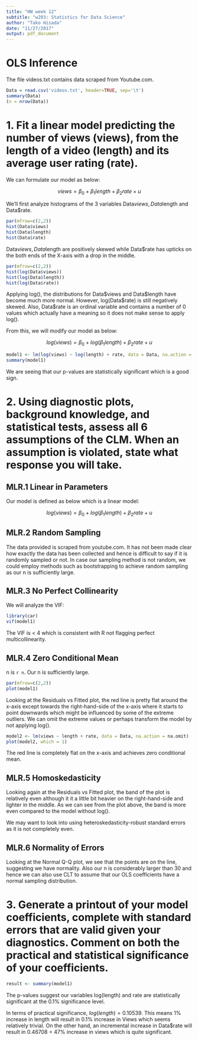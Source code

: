 ```yaml
---
title: "HW week 12"
subtitle: "w203: Statistics for Data Science"
author: "Tako Hisada"
date: "11/27/2017"
output: pdf_document
---
```


# OLS Inference

The file videos.txt contains data scraped from Youtube.com.

```r
Data = read.csv('videos.txt', header=TRUE, sep='\t')
summary(Data)
(n = nrow(Data))
```

# 1. Fit a linear model predicting the number of views (views), from the length of a video (length) and its average user rating (rate).

We can formulate our model as below:

$$views = \beta_0 + \beta_1length + \beta_2rate + u$$

We'll first analyze histograms of the 3 variables Data$views, Data$length and Data$rate.

```r
par(mfrow=c(2,2))
hist(Data$views)
hist(Data$length)
hist(Data$rate)
```

Data$views, Data$length are positively skewed while Data$rate has upticks on the both ends of the X-axis with a drop in the middle.

```r
par(mfrow=c(2,2))
hist(log(Data$views))
hist(log(Data$length))
hist(log(Data$rate))
```

Applying log(), the distributions for Data\$views and Data\$length have become much more normal. However, log(Data\$rate) is still negatively skewed. Also, Data\$rate is an ordinal variable and contains a number of 0 values which actually have a meaning so it does not make sense to apply log().

From this, we will modify our model as below:

$$log(views) = \beta_0 + log(\beta_1length) + \beta_2rate + u$$

```r
model1 <- lm(log(views) ~ log(length) + rate, data = Data, na.action = na.omit)
summary(model1)
```

We are seeing that our p-values are statistically significant which is a good sign.

# 2. Using diagnostic plots, background knowledge, and statistical tests, assess all 6 assumptions of the CLM.  When an assumption is violated, state what response you will take.

## MLR.1 Linear in Parameters

Our model is defined as below which is a linear model:

$$log(views) = \beta_0 + log(\beta_1length) + \beta_2rate + u$$

## MLR.2 Random Sampling

The data provided is scraped from youtube.com. It has not been made clear how exactly the data has been collected and hence is difficult to say if it is randomly sampled or not. In case our sampling method is not random, we could employ methods such as bootstrapping to achieve random sampling as our n is sufficiently large.

## MLR.3 No Perfect Collinearity

We will analyze the VIF:

```r
library(car)
vif(model1)
```

The VIF is < 4 which is consistent with R not flagging perfect multicollinearity.

## MLR.4 Zero Conditional Mean

n is `r n`. Our n is sufficiently large.

```r
par(mfrow=c(2,2))
plot(model1)
```

Looking at the Residuals vs Fitted plot, the red line is pretty flat around the x-axis except towards the right-hand-side of the x-axis where it starts to point downwards which might be influenced by some of the extreme outliers. We can omit the extreme values or perhaps transform the model by not applying log().

```r
model2 <- lm(views ~ length + rate, data = Data, na.action = na.omit)
plot(model2, which = 1)
```

The red line is completely flat on the x-axis and achieves zero conditional mean.

## MLR.5 Homoskedasticity

Looking again at the Residuals vs Fitted plot, the band of the plot is relatively even although it it a little bit heavier on the right-hand-side and lighter in the middle. As we can see from the plot above, the band is more even compared to the model without log().

We may want to look into using heteroskedasticity-robust standard errors as it is not completely even.

## MLR.6 Normality of Errors

Looking at the Normal Q-Q plot, we see that the points are on the line, suggesting we have normality. Also our n is considerably larger than 30 and hence we can also use CLT to assume that our OLS coefficients have a normal sampling distribution.

# 3. Generate a printout of your model coefficients, complete with standard errors that are valid given your diagnostics.  Comment on both the practical and statistical significance of your coefficients.

```r
result <- summary(model1)
```

The p-values suggest our variables log(length) and rate are statistically significant at the 0.1% significance level.

In terms of practical significance, $log(length) = 0.10539$. This means 1% increase in length will result in 0.1% increase in Views which seems relatively trivial. On the other hand, an incremental increase in Data\$rate will result in 0.46708 = 47% increase in views which is quite significant.